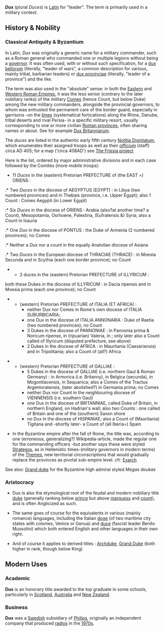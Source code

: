 '''''Dux''''' (plural ''Duces'') is [[Latin]] for "leader". The term is primarily used in a military context.

==History & Nobility==

===Classical Antiquity & Byzantium=== 

In Latin, ''Dux'' was originally a generic name for a military commander, such as a Roman general who commanded one or multiple legions without being a [[governor]]. It was often used, with or without such specification, for a [[dux bellorum]] (literally, "leader of wars", a common description for various, mainly tribal, barbarian leaders) or [[dux provinciae]] (literally, "leader of a province") and the like. 

The term was also used in the "absolute" sense: in both the [[Eastern Roman Empire|Eastern]] and [[Western Roman Empire]]s, it was the less senior (contrary to the later nobiliary ranks) of the military [[Comes]] (hence Count, but below Duke) among the new military commanders, alongside the provincial governors, to whom was entrusted the permanent care of the border guard, especially in garrisons -on the [[limes]] (systematical fortications) along the Rhine, Danube, tribal deserts and rival Persia- in a specific military resort, usually corresponding to one or more civilian [[Roman province]]s, often sharing names or about. See for example [[Dux Britanniarum]].

The ''duces'' are listed in the authentic early fifth century [[Notitia Dignitatum]], which enumerates their assigned troops as well as their ''[[officium]]'' (staff) circa AD 405;  for a map ('circa 408AD') see [http://www.friesian.com/images/maps/romaniaa.gif The Friesia project]

Here is the list, ordered by major administrative divisions and in each case followed by the Comites (more mobile troops):

* 11 ''Duces'' in the (eastern) Pretorian PREFECTURE of (the EAST =) ORIENS : 
:* Two ''Duces'' in the diocese of AEGYPTUS (EGYPT) : in Libya (two numbered provinces) and in Thebais (province, i.e. Upper Egypt); also 1 Count : Comes Aegypti (in Lower Egypt)
:* Six ''Duces'' in the diocese of ORIENS : Arabia (also?at another time? a Count), Mesopotamia, Osrhoene, Palestina, (Eufratensis &) Syria; also a Count in Isauria
:* One ''Dux'' in the diocese of PONTUS : the Duke of Armenia (2 numbered provinces); no Comes
:* Neither a ''Dux'' nor a count in the equally Anatolian diocese of Asiana
:* Two ''Duces'' in the European diocese of THRACIAE (THRACE) : in Moesia Secunda and in Scythia (each one border province); no Count 

** 2 duces in the (eastern) Pretorian PREFECTURE of ILLYRICUM : 
both these Dukes in the diocese of ILLYRICUM : in Dacia ripensis and in Moesia prima (each one province); no Count 

** (western) Pretorian PREFECTURE of ITALIA (ET AFRICA) : 
*** neither Dux nor Comes in Rome's own diocese of ITALIA SUBURBICARIA;  
*** one Dux in the diocese of ITALIA ANNONARIA : Duke of Raetia (two numbered provinces); no Count 
*** 3 Dukes in the diocese of PANNONIAE : in Pannonia prima &  Noricum ripense, in (ripuarian) Valeria, in ; only later also a Count called of Illyricum (disputed prefecture, see above)
*** 2 Dukes in the diocese of AFRICA : in Mauritania (Caesariensis) and in Tripolitania; also a Count of (all?) Africa

** (western) Pretorian PREFECTURE of GALLIAE : 
*** 5 Dukes in the diocese of GALLIAE (i.e. northern Gaul & Roman Germany) : in Armorica (i.e. Britanny), in Belgica (secunda), in Mogontiacensis, in Sequanica; also a Comes of the Tractus Argentoratensis; (later abolished?) in Germania prima; no Comes
*** neither Dux nor Count in the neighbouring diocese of VIENNENSIS (i.e. southern Gaul) 
*** one Dux in the diocese of BRITANNIAE, called Duke of Britain, in northern England, on Hadrian's wall; also two Counts : one called of Britain and one of the (southern) Saxon shore
*** no Dux in the diocese of HISPANIAE; also a Count of (Mauritania) Tigitana and -shortly later- a Count of (all Iberia=) Spain 

* In the Byzantine empire after the fall of Rome, the title was, according to one (erroneous, generalizing?) Wikipedia-article, made the regular one for the commanding officers -but another says these were styled [[Strategos]], as in Hellenistic times-(military governors in modern terms) of the [[Themes]], new territorial circonscriptions that would gradually replace the provinces as pivotal sub-empire level. cfr. [[Exarch]]

See also: [[Grand duke]] for the Byzantine high admiral styled ''Megas doukas''

===Aristocracy===
*Dux is also the etymological root of the feudal and modern nobiliary title [[duke]] (generally ranking below [[prince]] but above [[marquess]] and [[count]]), and is often Anglicized as such. 

*The same goes of course for the equivalents in various (mainly romance) languages, including the Italian [[doge]] (of two maritime city states with colonies, Venice or Genua) and [[duce]] (fascist leader Benito Mussolini) which both entered English and other languages in their own right.

*And of course it applies to derived titles : [[Archduke]], [[Grand Duke]] (both higher in rank, though below King)

==Modern Uses==

===Academic===
'''Dux''' is an honorary title awarded to the top graduate in some schools, particularly in [[Scotland]], [[Australia]] and [[New Zealand]].

===Business===

'''Dux''' was a [[Sweden|Swedish]] subsidiary of [[Philips]], originally an independent company that produced [[radio]]s in the [[1970s]].